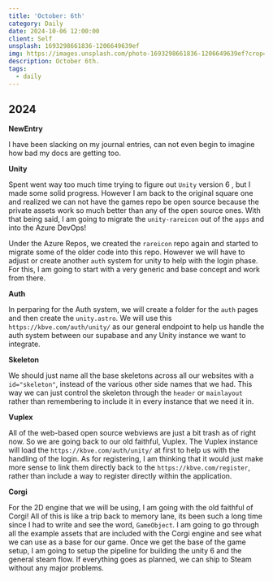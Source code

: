 ```yaml
---
title: 'October: 6th'
category: Daily
date: 2024-10-06 12:00:00
client: Self
unsplash: 1693298661836-1206649639ef
img: https://images.unsplash.com/photo-1693298661836-1206649639ef?crop=entropy&cs=srgb&fm=jpg&ixid=MnwzNjM5Nzd8MHwxfHJhbmRvbXx8fHx8fHx8fDE2ODE3NDg2ODY&ixlib=rb-4.0.3&q=85
description: October 6th. 
tags:
  - daily
---
```



## 2024

**NewEntry**

I have been slacking on my journal entries, can not even begin to imagine how bad my docs are getting too.

**Unity**

Spent went way too much time trying to figure out `Unity` version 6 , but I made some solid progress.
However I am back to the original square one and realized we can not have the games repo be open source because the private assets work so much better than any of the open source ones.
With that being said, I am going to migrate the `unity-rareicon` out of the `apps` and into the Azure DevOps!

Under the Azure Repos, we created the `rareicon` repo again and started to migrate some of the older code into this repo.
However we will have to adjust or create another `auth` system for unity to help with the login phase.
For this, I am going to start with a very generic and base concept and work from there.

**Auth**

In perparing for the Auth system, we will create a folder for the `auth` pages and then create the `unity.astro`.
We will use this `https://kbve.com/auth/unity/` as our general endpoint to help us handle the auth system between our supabase and any Unity instance we want to integrate.

**Skeleton**

We should just name all the base skeletons across all our websites with a `id="skeleton"`, instead of the various other side names that we had.
This way we can just control the skeleton through the `header` or `mainlayout` rather than remembering to include it in every instance that we need it in.

**Vuplex**

All of the web-based open source webviews are just a bit trash as of right now.
So we are going back to our old faithful, Vuplex.
The Vuplex instance will load the `https://kbve.com/auth/unity/` at first to help us with the handling of the login.
As for registering, I am thinking that it would just make more sense to link them directly back to the `https://kbve.com/register`, rather than include a way to register directly within the application.

**Corgi**

For the 2D engine that we will be using, I am going with the old faithful of Corgi!
All of this is like a trip back to memory lane, its been such a long time since I had to write and see the word, `GameObject`.
I am going to go through all the example assets that are included with the Corgi engine and see what we can use as a base for our game.
Once we get the base of the game setup, I am going to setup the pipeline for building the unity 6 and the general steam flow.
If everything goes as planned, we can ship to Steam without any major problems.